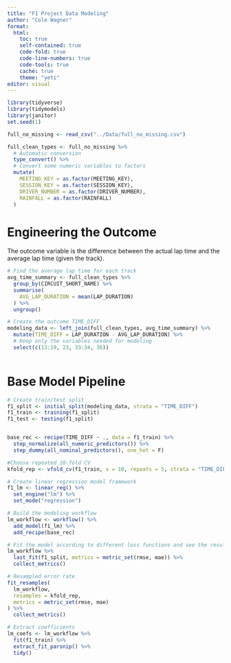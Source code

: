 ```yaml
---
title: "F1 Project Data Modeling"
author: "Cole Wagner"
format:
  html:
    toc: true
    self-contained: true
    code-fold: true
    code-line-numbers: true
    code-tools: true
    cache: true
    theme: "yeti"
editor: visual
---
```


```r
library(tidyverse)
library(tidymodels)
library(janitor)
set.seed(1)

full_no_missing <- read_csv("../Data/full_no_missing.csv")

full_clean_types <- full_no_missing %>%
  # Automatic conversion
  type_convert() %>%
  # Convert some numeric variables to factors
  mutate(
    MEETING_KEY = as.factor(MEETING_KEY),
    SESSION_KEY = as.factor(SESSION_KEY),
    DRIVER_NUMBER = as.factor(DRIVER_NUMBER),
    RAINFALL = as.factor(RAINFALL)
  )
```

# Engineering the Outcome

The outcome variable is the difference between the actual lap time and the average lap time (given the track).

```r
# Find the average lap time for each track
avg_time_summary <- full_clean_types %>%
  group_by(CIRCUIT_SHORT_NAME) %>%
  summarise(
    AVG_LAP_DURATION = mean(LAP_DURATION)
  ) %>%
  ungroup()

# Create the outcome TIME_DIFF
modeling_data <- left_join(full_clean_types, avg_time_summary) %>%
  mutate(TIME_DIFF = LAP_DURATION - AVG_LAP_DURATION) %>%
  # Keep only the variables needed for modeling
  select(c(13:19, 23, 33:34, 36))
  
```

# Base Model Pipeline

```r
# Create train/test split
f1_split <- initial_split(modeling_data, strata = "TIME_DIFF")
f1_train <- training(f1_split)
f1_test <- testing(f1_split)


base_rec <- recipe(TIME_DIFF ~ ., data = f1_train) %>%
  step_normalize(all_numeric_predictors()) %>%
  step_dummy(all_nominal_predictors(), one_hot = F)

#Choose repeated 10-fold CV
kfold_rep <- vfold_cv(f1_train, v = 10, repeats = 5, strata = "TIME_DIFF")

# Create linear regression model framework
f1_lm <- linear_reg() %>% 
  set_engine("lm") %>%
  set_mode("regression")

# Build the modeling workflow
lm_workflow <- workflow() %>%
  add_model(f1_lm) %>%
  add_recipe(base_rec)

# Fit the model according to different loss functions and see the results
lm_workflow %>% 
  last_fit(f1_split, metrics = metric_set(rmse, mae)) %>% 
  collect_metrics()

# Resampled error rate
fit_resamples(
  lm_workflow,
  resamples = kfold_rep,
  metrics = metric_set(rmse, mae)
) %>%
  collect_metrics()

# Extract coefficients
lm_coefs <- lm_workflow %>%
  fit(f1_train) %>%
  extract_fit_parsnip() %>%
  tidy()


```







